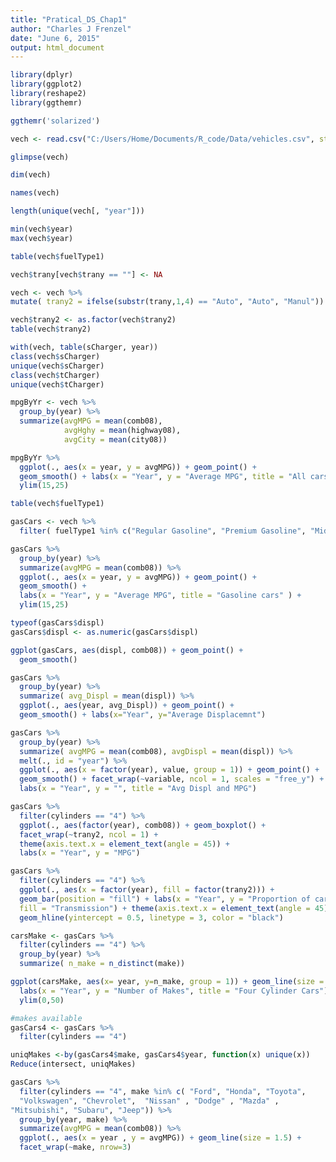```yaml
---
title: "Pratical_DS_Chap1"
author: "Charles J Frenzel"
date: "June 6, 2015"
output: html_document
---
```



```r
library(dplyr)
library(ggplot2)
library(reshape2)
library(ggthemr)

ggthemr('solarized')

vech <- read.csv("C:/Users/Home/Documents/R_code/Data/vehicles.csv", stringsAsFactors = FALSE)
```


```r
glimpse(vech)

dim(vech)

names(vech)
```


```r
length(unique(vech[, "year"]))

min(vech$year)
max(vech$year)
```


```r
table(vech$fuelType1)

vech$trany[vech$trany == ""] <- NA

vech <- vech %>%
mutate( trany2 = ifelse(substr(trany,1,4) == "Auto", "Auto", "Manul"))

vech$trany2 <- as.factor(vech$trany2)
table(vech$trany2)
```

```r
with(vech, table(sCharger, year))
class(vech$sCharger)
unique(vech$sCharger)
class(vech$tCharger)
unique(vech$tCharger)
```


```r
mpgByYr <- vech %>%
  group_by(year) %>%
  summarize(avgMPG = mean(comb08),
            avgHghy = mean(highway08),
            avgCity = mean(city08))

mpgByYr %>%
  ggplot(., aes(x = year, y = avgMPG)) + geom_point() +
  geom_smooth() + labs(x = "Year", y = "Average MPG", title = "All cars" ) +
  ylim(15,25)

table(vech$fuelType1)
```

```r
gasCars <- vech %>%
  filter( fuelType1 %in% c("Regular Gasoline", "Premium Gasoline", "Midgrade Gasoline"), fuelType2 == "", atvType != "Hybrid") 

gasCars %>%
  group_by(year) %>%
  summarize(avgMPG = mean(comb08)) %>%
  ggplot(., aes(x = year, y = avgMPG)) + geom_point() +
  geom_smooth() + 
  labs(x = "Year", y = "Average MPG", title = "Gasoline cars" ) +
  ylim(15,25)
```


```r
typeof(gasCars$displ)
gasCars$displ <- as.numeric(gasCars$displ)

ggplot(gasCars, aes(displ, comb08)) + geom_point() +
  geom_smooth()

gasCars %>%
  group_by(year) %>%
  summarize( avg_Displ = mean(displ)) %>%
  ggplot(., aes(year, avg_Displ)) + geom_point() +
  geom_smooth() + labs(x="Year", y="Average Displacemnt")
```


```r
gasCars %>%
  group_by(year) %>%
  summarize( avgMPG = mean(comb08), avgDispl = mean(displ)) %>%
  melt(., id = "year") %>%
  ggplot(., aes(x = factor(year), value, group = 1)) + geom_point() +
  geom_smooth() + facet_wrap(~variable, ncol = 1, scales = "free_y") +
  labs(x = "Year", y = "", title = "Avg Displ and MPG")
```


```r
gasCars %>%
  filter(cylinders == "4") %>%
  ggplot(., aes(factor(year), comb08)) + geom_boxplot() +
  facet_wrap(~trany2, ncol = 1) + 
  theme(axis.text.x = element_text(angle = 45)) +
  labs(x = "Year", y = "MPG")
```


```r
gasCars %>%
  filter(cylinders == "4") %>%
  ggplot(., aes(x = factor(year), fill = factor(trany2))) + 
  geom_bar(position = "fill") + labs(x = "Year", y = "Proportion of cars",
  fill = "Transmission") + theme(axis.text.x = element_text(angle = 45)) +
  geom_hline(yintercept = 0.5, linetype = 3, color = "black")
```


```r
carsMake <- gasCars %>%
  filter(cylinders == "4") %>%
  group_by(year) %>%
  summarize( n_make = n_distinct(make))

ggplot(carsMake, aes(x= year, y=n_make, group = 1)) + geom_line(size = 2) +
  labs(x = "Year", y = "Number of Makes", title = "Four Cylinder Cars") +
  ylim(0,50)

#makes available
gasCars4 <- gasCars %>%
  filter(cylinders == "4") 

uniqMakes <-by(gasCars4$make, gasCars4$year, function(x) unique(x))
Reduce(intersect, uniqMakes)

gasCars %>%
  filter(cylinders == "4", make %in% c( "Ford", "Honda", "Toyota",
  "Volkswagen", "Chevrolet",  "Nissan" , "Dodge" , "Mazda" ,
"Mitsubishi", "Subaru", "Jeep")) %>%
  group_by(year, make) %>%
  summarize(avgMPG = mean(comb08)) %>%
  ggplot(., aes(x = year , y = avgMPG)) + geom_line(size = 1.5) +
  facet_wrap(~make, nrow=3)

```










